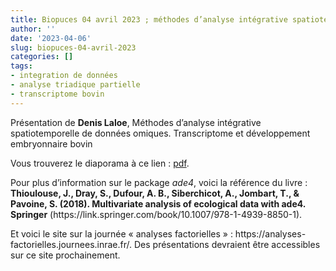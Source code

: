 ```yaml
---
title: Biopuces 04 avril 2023 ; méthodes d’analyse intégrative spatiotemporelle de données omiques 
author: ''
date: '2023-04-06'
slug: biopuces-04-avril-2023
categories: []
tags: 
- integration de données
- analyse triadique partielle
- transcriptome bovin
---
```



Présentation de **Denis Laloe**, Méthodes d’analyse intégrative spatiotemporelle de données omiques. Transcriptome et développement embryonnaire bovin 


Vous trouverez le diaporama à ce lien : [pdf](/diapos/Biopuces_Laloe_2023_04_06.pdf).

Pour plus d'information sur le package *ade4*, voici la référence du livre : 
**Thioulouse, J., Dray, S., Dufour, A. B., Siberchicot, A., Jombart, T., & Pavoine, S. (2018). Multivariate analysis of ecological data with ade4. Springer** (https://link.springer.com/book/10.1007/978-1-4939-8850-1).


Et voici le site sur la journée « analyses factorielles » : https://analyses-factorielles.journees.inrae.fr/.
Des présentations devraient être accessibles sur ce site prochainement.



